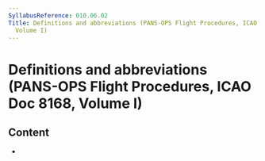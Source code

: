 ```yaml
---
SyllabusReference: 010.06.02
Title: Definitions and abbreviations (PANS-OPS Flight Procedures, ICAO Doc 8168,
  Volume I)
---
```


# Definitions and abbreviations (PANS-OPS Flight Procedures, ICAO Doc 8168, Volume I)

## Content

- <Link href="010.06.02.01" />
